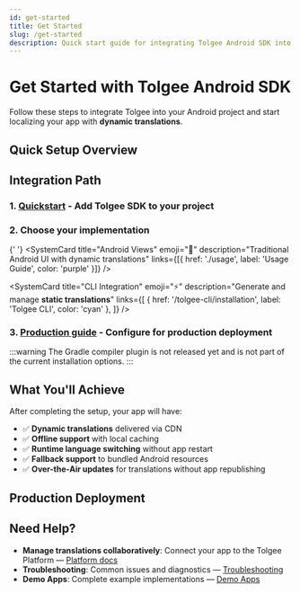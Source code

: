 ```yaml
---
id: get-started
title: Get Started
slug: /get-started
description: Quick start guide for integrating Tolgee Android SDK into your project
---
```



# Get Started with Tolgee Android SDK

Follow these steps to integrate Tolgee into your Android project and start localizing your app with **dynamic translations**.

## Quick Setup Overview

<div className="grid grid-cols-1 md:grid-cols-2 gap-4 my-6">
  <SystemCard
    title="Quickstart"
    emoji="📦"
    description="Set up dependencies and network security configuration"
    links={[{ href: './quickstart', label: 'Quickstart Guide', color: 'blue' }]}
  />
</div>

## Integration Path

### 1. **[Quickstart](./quickstart)** - Add Tolgee SDK to your project

### 2. **Choose your implementation**

<div className="grid grid-cols-1 md:grid-cols-2 lg:grid-cols-3 gap-4 my-6">
  <SystemCard
    title="Jetpack Compose"
    emoji="🚀"
    description="Modern declarative UI with reactive translations"
    links={[
      { href: '/android-sdk/jetpack', label: 'Overview', color: 'blue' },
      {
        href: '/android-sdk/jetpack/installation',
        label: 'Installation',
        color: 'green',
      },
      { href: '/android-sdk/jetpack/usage', label: 'Usage', color: 'orange' },
    ]}
  />

{' '}
<SystemCard
  title="Android Views"
  emoji="📱"
  description="Traditional Android UI with dynamic translations"
  links={[{ href: './usage', label: 'Usage Guide', color: 'purple' }]}
/>

  <SystemCard
    title="CLI Integration"
    emoji="⚡"
    description="Generate and manage <strong>static translations</strong>"
    links={[
      { href: '/tolgee-cli/installation', label: 'Tolgee CLI', color: 'cyan' },
    ]}
  />
</div>

### 3. **[Production guide](./production)** - Configure for production deployment

:::warning
The Gradle compiler plugin is not released yet and is not part of the current installation options.
:::

## What You'll Achieve

After completing the setup, your app will have:

- ✅ **Dynamic translations** delivered via CDN
- ✅ **Offline support** with local caching
- ✅ **Runtime language switching** without app restart
- ✅ **Fallback support** to bundled Android resources
- ✅ **Over-the-Air updates** for translations without app republishing

## Production Deployment

<div className="grid grid-cols-1 gap-4 my-6">
  <SystemCard
    title="Production Guide"
    emoji="🚀"
    description="Over‑the‑Air (OTA) updates, caching, formatting, and testing for production apps"
    links={[{ href: './production', label: 'Production Setup', color: 'blue' }]}
  />
</div>

## Need Help?

- **Manage translations collaboratively**: Connect your app to the Tolgee Platform — [Platform docs](../platform/)
- **Troubleshooting**: Common issues and diagnostics — [Troubleshooting](./troubleshooting)
- **Demo Apps**: Complete example implementations — [Demo Apps](/android-sdk#demo-apps)
